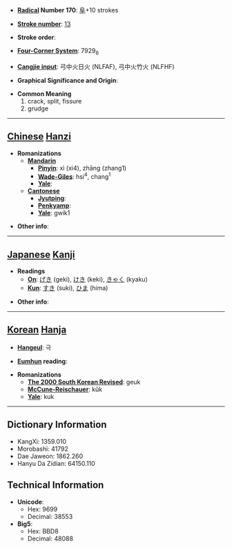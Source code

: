 * '''[[Wiktionary:Chinese radical index| Radical]] Number 170''': [[Wiktionary:Chinese radical index 阜|阜]]+10 strokes

* '''[[Wiktionary:Chinese total strokes index|Stroke number]]''': [[Wiktionary:Chinese total strokes index 13|13]]

* '''Stroke order''': 

* '''[[Wiktionary:Chinese four corner index|Four-Corner System]]''': 7929<sub>6</sub>

* '''[[Wiktionary:Chinese Cangjie index|Cangjie input]]''': 弓中火日火 (NLFAF), 弓中火竹火 (NLFHF)

* '''Graphical Significance and Origin''': 

* '''Common Meaning'''
*#crack, split, fissure
*# grudge


----

== [[Chinese]] [[Hanzi]] ==

* '''Romanizations'''
** '''[[Mandarin]]'''
*** '''[[Pinyin]]''': xì (xi4), zhāng (zhang1)
*** '''[[Wade-Giles]]''': hsi<sup>4</sup>, chang<sup>1</sup>
*** '''[[Yale]]''': 
** '''[[Cantonese]]'''
*** '''[[Jyutping]]''':
*** '''[[Penkyamp]]''': 
*** '''[[Yale]]''': gwik1

* '''Other info''': 

----

== [[Japanese]] [[Kanji]] ==

* '''Readings'''
** '''[[On]]''': [[げき]] (geki), [[けき]] (keki), [[きゃく]] (kyaku)
** '''[[Kun]]''': [[すき]] (suki), [[ひま]] (hima)

* '''Other info''':  

----

== [[Korean]] [[Hanja]] ==

* '''[[Hangeul]]''': 극

* '''[[Eumhun]] reading''': 

* '''Romanizations'''
** '''[[The 2000 South Korean Revised Romanization|The 2000 South Korean Revised]]''': geuk
** '''[[McCune-Reischauer]]''': kŭk
** '''[[Yale]]''': kuk

----

== Dictionary Information ==

* KangXi: 1359.010
* Morobashi: 41792
* Dae Jaweon: 1862.260
* Hanyu Da Zidian: 64150.110

== Technical Information ==

* '''Unicode''':
** Hex: 9699
** Decimal: 38553
* '''Big5''':
** Hex: BBD8
** Decimal: 48088